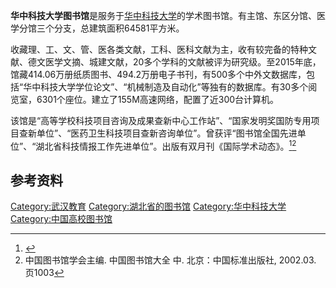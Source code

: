 {{Infobox_Library 
| library_name       = 华中科技大学图书馆
| name_en            =  
| library_logo       =  
| image              =  
| alt                = 
| caption            = 
| country            = 
| type               = [[学术图书馆|学术图书馆]]
| scope              = 
| established        = 1953年
| ref_legal_mandate  = 
| location           = 武汉市武昌区[[喻家山|喻家山]]
| coordinates        = 
| branch_of          = 
| num_branches       = 
| items_collected    = 
| collection_size    = 
| criteria           = 
| legal_deposit      = 
| req_to_access      =
| annual_circulation = 
| pop_served         = 
| members            = 
| budget             = 
| director           =  
| num_employees      = 
| openinghours       =
| phone_num          =
| fax_num            =
| e-mail             =  
| website            = http://www.lib.hust.edu.cn}}
'''华中科技大学图书馆'''是服务于[[华中科技大学|华中科技大学]]的学术图书馆。有主馆、东区分馆、医学分馆三个分支，总建筑面积64581平方米。

收藏理、工、文、管、医各类文献，工科、医科文献为主，收有较完备的特种文献、德文医学文摘、城建文献，20多个学科的文献被评为研究级。至2015年底，馆藏414.06万册纸质图书、494.2万册电子书刊，有500多个中外文数据库，包括“华中科技大学学位论文”、“机械制造及自动化”等独有的数据库。有30多个阅览室，6301个座位。建立了155M高速网络，配置了近300台计算机。

该馆是“高等学校科技项目咨询及成果查新中心工作站”、“国家发明奖国防专用项目查新单位”、“医药卫生科技项目查新咨询单位”。曾获评“图书馆全国先进单位”、“湖北省科技情报工作先进单位”。出版有双月刊《国际学术动态》。<ref>{{Cite web |url=http://www.lib.hust.edu.cn/ArticleChannel.aspx?ChannelID=115 |title=本馆介绍 |access-date=2016-09-17 |archive-url=https://web.archive.org/web/20160918004528/http://www.lib.hust.edu.cn/ArticleChannel.aspx?ChannelID=115 |archive-date=2016-09-18 |dead-url=yes }}</ref><ref>中国图书馆学会主编. 中国图书馆大全 中. 北京：中国标准出版社, 2002.03. 页1003</ref>

==参考资料==
{{reflist}}
{{华中科技大学}}
{{DEFAULTSORT:huazhong keji daxue}}

[[Category:武汉教育|Category:武汉教育]]
[[Category:湖北省的图书馆|Category:湖北省的图书馆]]
[[Category:华中科技大学|Category:华中科技大学]]
[[Category:中国高校图书馆|Category:中国高校图书馆]]